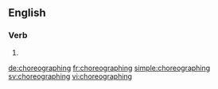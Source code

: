 ==English==

===Verb===
{{head|en}}

# {{present participle of|choreograph|lang=en}}

[[de:choreographing]]
[[fr:choreographing]]
[[simple:choreographing]]
[[sv:choreographing]]
[[vi:choreographing]]